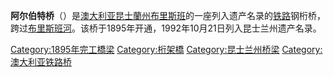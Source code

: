 {{Infobox bridge |
|image=Albert Bridge Brisbane.jpg
|bridge_name=阿尔伯特桥
|official_name=Albert Bridge
|locale=[[澳大利亚|澳大利亚]][[昆士蘭州|昆士蘭州]][[布里斯班|布里斯班]]
|carries=铁路
|crosses=[[布里斯班河|布里斯班河]]
|open=1895
|below=
|design=钢[[桁架桥|桁架桥]]
|mainspan=two spans each {{convert|103.7|m}}
|length={{convert|208|m}}
|width=
<!-- |coordinates={{coord|-27.506026|152.973981|type:landmark_region:AU|display=it}}  deprecated -->
|lat= -27.5056
|long= 152.9737
|coordinates_display= inline,title
|coordinates_region= AU-QLD_type:landmark
}}
'''阿尔伯特桥'''（{{lang-en|Albert Bridge}}）是[[澳大利亚|澳大利亚]][[昆士蘭州|昆士蘭州]][[布里斯班|布里斯班]]的一座列入遗产名录的[[鐵路運輸|铁路]]钢桁桥，跨过[[布里斯班河|布里斯班河]]。该桥于1895年开通，1992年10月21日列入昆士兰州遗产名录。

[[Category:1895年完工橋梁|Category:1895年完工橋梁]]
[[Category:桁架橋|Category:桁架橋]]
[[Category:昆士兰州桥梁|Category:昆士兰州桥梁]]
[[Category:澳大利亚铁路桥|Category:澳大利亚铁路桥]]